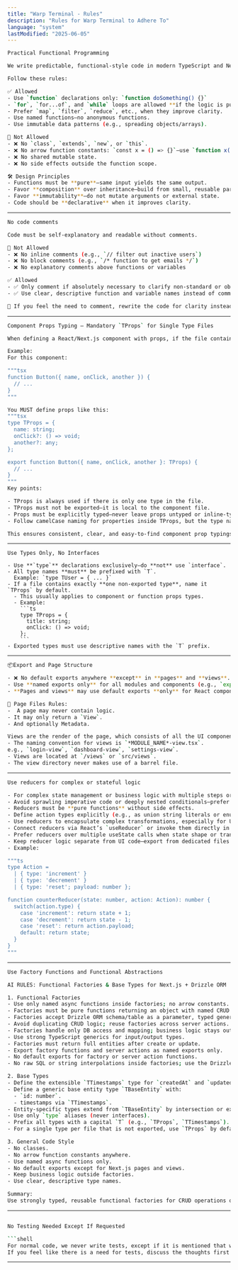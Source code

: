```yaml
---
title: "Warp Terminal - Rules"
description: "Rules for Warp Terminal to Adhere To"
language: "system"
lastModified: "2025-06-05"
---
```


```bash
Practical Functional Programming
```
```bash
We write predictable, functional-style code in modern TypeScript and Next.js.

Follow these rules:

✅ Allowed
- Use `function` declarations only: `function doSomething() {}`
- `for`, `for...of`, and `while` loops are allowed **if the logic is pure**.
- Prefer `map`, `filter`, `reduce`, etc., when they improve clarity.
- Use named functions—no anonymous functions.
- Use immutable data patterns (e.g., spreading objects/arrays).

🚫 Not Allowed
- ❌ No `class`, `extends`, `new`, or `this`.
- ❌ No arrow function constants: `const x = () => {}`—use `function x() {}`.
- ❌ No shared mutable state.
- ❌ No side effects outside the function scope.

🛠 Design Principles
- Functions must be **pure**—same input yields the same output.
- Favor **composition** over inheritance—build from small, reusable parts.
- Favor **immutability**—do not mutate arguments or external state.
- Code should be **declarative** when it improves clarity.

```
---
```bash
No code comments
```
```bash
Code must be self-explanatory and readable without comments.

🚫 Not Allowed
- ❌ No inline comments (e.g., `// filter out inactive users`)
- ❌ No block comments (e.g., `/* function to get emails */`)
- ❌ No explanatory comments above functions or variables

✅ Allowed
- ✅ Only comment if absolutely necessary to clarify non-standard or obscure syntax (e.g., bitwise hacks, regex edge cases).
- ✅ Use clear, descriptive function and variable names instead of comments.

📌 If you feel the need to comment, rewrite the code for clarity instead.

```
---
```bash
Component Props Typing — Mandatory `TProps` for Single Type Files
```
```bash
When defining a React/Next.js component with props, if the file contains **only one non-exported type**, it **MUST** be named exactly `TProps`.

Example:
For this component:

"""tsx
function Button({ name, onClick, another }) {
  // ...
}
"""

You MUST define props like this:
"""tsx
type TProps = {
  name: string;
  onClick?: () => void;
  another?: any;
};

export function Button({ name, onClick, another }: TProps) {
  // ...
}
"""
Key points:

- TProps is always used if there is only one type in the file.
- TProps must not be exported—it is local to the component file.
- Props must be explicitly typed—never leave props untyped or inline-typed.
- Follow camelCase naming for properties inside TProps, but the type name itself must be TProps.

This ensures consistent, clear, and easy-to-find component prop typings across the codebase.

```
---
```
Use Types Only, No Interfaces
```
```
- Use **`type`** declarations exclusively—do **not** use `interface`.
- All type names **must** be prefixed with `T`.
  Example: `type TUser = { ... }`
- If a file contains exactly **one non-exported type**, name it `TProps` by default.
  - This usually applies to component or function props types.
  - Example:
    ```ts
    type TProps = {
      title: string;
      onClick: () => void;
    };
    ```
- Exported types must use descriptive names with the `T` prefix.

```
---
```bash
📦Export and Page Structure
```
```bash
- ❌ No default exports anywhere **except** in **pages** and **views**.
- Use **named exports only** for all modules and components (e.g., `export function foo() {}`).
- **Pages and views** may use default exports **only** for React components.

📄 Page Files Rules:
-  A page may never contain logic.
- It may only return a `View`.
- And optionally Metadata.

Views are the render of the page, which consists of all the UI components and logic coming together.
- The naming convention for views is `*MODULE_NAME*-view.tsx`.
e.g., `login-view`, `dashboard-view`, `settings-view`.
- Views are located at `/views` or `src/views`.
- The view directory never makes use of a barrel file.
```
---
```bash
Use reducers for complex or stateful logic
```
```bash
- For complex state management or business logic with multiple steps or actions, **use pure reducer functions** (`(state, action) => newState`).
- Avoid sprawling imperative code or deeply nested conditionals—prefer reducer composition and clear action types.
- Reducers must be **pure functions** without side effects.
- Define action types explicitly (e.g., as union string literals or enums).
- Use reducers to encapsulate complex transformations, especially for UI state or domain logic.
- Connect reducers via React’s `useReducer` or invoke them directly in server functions or utilities.
- Prefer reducers over multiple useState calls when state shape or transitions become complex.
- Keep reducer logic separate from UI code—export from dedicated files.
- Example:

"""ts
type Action =
  | { type: 'increment' }
  | { type: 'decrement' }
  | { type: 'reset'; payload: number };

function counterReducer(state: number, action: Action): number {
  switch(action.type) {
    case 'increment': return state + 1;
    case 'decrement': return state - 1;
    case 'reset': return action.payload;
    default: return state;
  }
}
"""
```
---
```bash
Use Factory Functions and Functional Abstractions
```

```bash
AI RULES: Functional Factories & Base Types for Next.js + Drizzle ORM

1. Functional Factories
- Use only named async functions inside factories; no arrow constants.
- Factories must be pure functions returning an object with named CRUD async functions: create, read, update, and destroy.
- Factories accept Drizzle ORM schema/table as a parameter, typed generically.
- Avoid duplicating CRUD logic; reuse factories across server actions.
- Factories handle only DB access and mapping; business logic stays outside.
- Use strong TypeScript generics for input/output types.
- Factories must return full entities after create or update.
- Export factory functions and server actions as named exports only.
- No default exports for factory or server action functions.
- No raw SQL or string interpolations inside factories; use the Drizzle ORM query builder.

2. Base Types
- Define the extensible `TTimestamps` type for `createdAt` and `updatedAt` as `Date` or compatible.
- Define a generic base entity type `TBaseEntity` with:
  - `id: number`.
  - timestamps via `TTimestamps`.
- Entity-specific types extend from `TBaseEntity` by intersection or extension.
- Use only `type` aliases (never interfaces).
- Prefix all types with a capital `T` (e.g., `TProps`, `TTimestamps`).
- For a single type per file that is not exported, use `TProps` by default.

3. General Code Style
- No classes.
- No arrow function constants anywhere.
- Use named async functions only.
- No default exports except for Next.js pages and views.
- Keep business logic outside factories.
- Use clear, descriptive type names.

Summary:
Use strongly typed, reusable functional factories for CRUD operations on typed base entities with timestamps. Maintain separation of concerns, modularity, and a strict functional style across the codebase.
```
---
```bash

```
```bash
No Testing Needed Except If Requested

```shell
For normal code, we never write tests, except if it is mentioned that we need tests.
If you feel like there is a need for tests, discuss the thoughts first and only execute if confirmed.
```
---